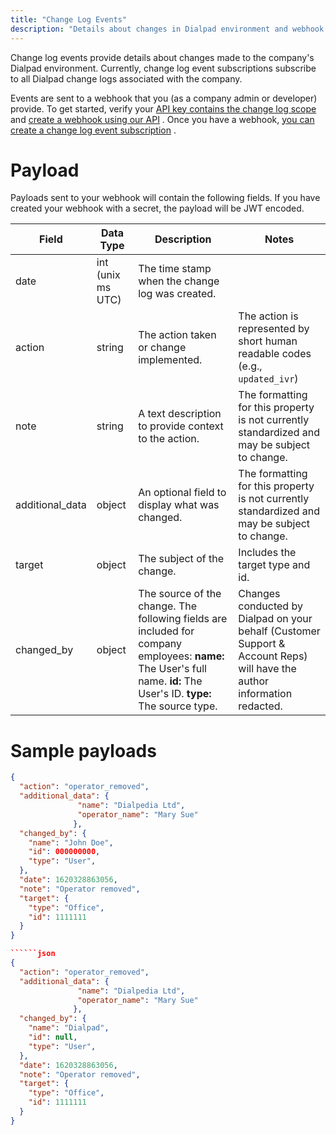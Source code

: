```yaml
---
title: "Change Log Events"
description: "Details about changes in Dialpad environment and webhook setup for event notifications"
---
```

Change log events provide details about changes made to the company's Dialpad environment. Currently, change log event subscriptions subscribe to all Dialpad change logs associated with the company.

Events are sent to a webhook that you (as a company admin or developer) provide. To get started, verify your [API key contains the change log scope](/docs/api-key-generation)
 and [create a webhook using our API](/reference/webhookscreate)
. Once you have a webhook, [you can create a change log event subscription](/reference/webhook_change_log_event_subscriptioncreate)
.

# Payload

Payloads sent to your webhook will contain the following fields. If you have created your webhook with a secret, the payload will be JWT encoded.

| Field | Data Type | Description | Notes |
| --- | --- | --- | --- |
| date | int (unix ms UTC) | The time stamp when the change log was created. |     |
| action | string | The action taken or change implemented. | The action is represented by short human readable codes (e.g., `updated_ivr`) |
| note | string | A text description to provide context to the action. | The formatting for this property is not currently standardized and may be subject to change. |
| additional\_data | object | An optional field to display what was changed. | The formatting for this property is not currently standardized and may be subject to change. |
| target | object | The subject of the change. | Includes the target type and id. |
| changed\_by | object | The source of the change.    The following fields are included for company employees:    **name:** The User's full name.  **id:** The User's ID.  **type:** The source type. | Changes conducted by Dialpad on your behalf (Customer Support & Account Reps) will have the author information redacted. |

# Sample payloads

```json
{
  "action": "operator_removed",
  "additional_data": {
               "name": "Dialpedia Ltd",
               "operator_name": "Mary Sue"
              },
  "changed_by": {
    "name": "John Doe",
    "id": 000000000,
    "type": "User",
  },
  "date": 1620328863056,
  "note": "Operator removed",
  "target": {
    "type": "Office",
    "id": 1111111
  }
}

``````json
{
  "action": "operator_removed",
  "additional_data": {
               "name": "Dialpedia Ltd",
               "operator_name": "Mary Sue"
              },
  "changed_by": {
    "name": "Dialpad",
    "id": null,
    "type": "User",
  },
  "date": 1620328863056,
  "note": "Operator removed",
  "target": {
    "type": "Office",
    "id": 1111111
  }
}

```